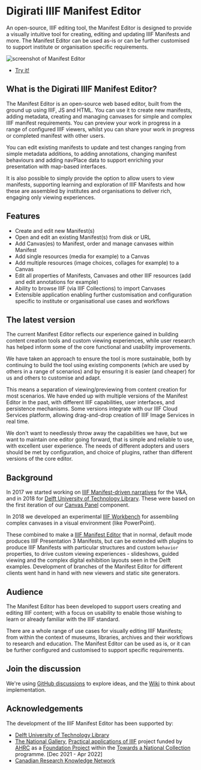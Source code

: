 # Digirati IIIF Manifest Editor

An open-source, IIIF editing tool, the Manifest Editor is designed to provide a visually intuitive tool for creating, editing and updating IIIF Manifests and more. The Manifest Editor can be used as-is or can be further customised to support institute or organisation specific requirements.

![screenshot of Manifest Editor](./img/manifest-editor.png)

- [Try it!](https://manifest-editor-site.netlify.app/)

## What is the Digirati IIIF Manifest Editor?

The Manifest Editor is an open-source web based editor, built from the ground up using IIIF, JS and HTML. You can use it to create new manifests, adding metadata, creating and managing canvases for simple and complex IIIF manifest requirements. You can preview your work in progress in a range of configured IIIF viewers, whilst you can share your work in progress or completed manifest with other users. 

You can edit existing manifests to update and test changes ranging from simple metadata additions, to adding annotations, changing manifest behaviours and adding navPlace data to support enriching your presentation with map-based interfaces.

It is also possible to simply provide the option to allow users to view manifests, supporting learning and exploration of IIIF Manifests and how these are assembled by institutes and organisations to deliver rich, engaging only viewing experiences.

## Features

- Create and edit new Manifest(s)
- Open and edit an existing Manifest(s) from disk or URL
- Add Canvas(es) to Manifest, order and manage canvases within Manifest
- Add single resources (media for example) to a Canvas
- Add multiple resources (image choices, collages for example) to a Canvas
- Edit all properties of Manifests, Canvases and other IIIF resources (add and edit annotations for example)
- Ability to browse IIIF (via IIIF Collections) to import Canvases
- Extensible application enabling further customisation and configuration specific to institute or organisational use cases and workflows

## The latest version

The current Manifest Editor reflects our experience gained in building content creation tools and custom viewing experiences, while user research has helped inform some of the core functional and usability improvements. 

We have taken an approach to ensure the tool is more sustainable, both by continuing to build the tool using existing components (which are used by others in a range of scenarios) and by ensuring it is easier (and cheaper) for us and others to customise and adapt. 

This means a separation of viewing/previewing from content creation for most scenarios. We have ended up with multiple versions of the Manifest Editor in the past, with different IIIF capabilities, user interfaces, and persistence mechanisms. Some versions integrate with our IIIF Cloud Services platform, allowing drag-and-drop creation of IIIF Image Services in real time.

We don't want to needlessly throw away the capabilities we have, but we want to maintain one editor going forward, that is simple and reliable to use, with excellent user experience. The needs of different adopters and users should be met by configuration, and choice of plugins, rather than different versions of the core editor.

## Background

In 2017 we started working on [IIIF Manifest-driven narratives](https://medium.com/digirati-ch/reaching-into-collections-to-tell-stories-3dc32a1772af) for the V&A, and in 2018 for [Delft University of Technology Library](https://drive.google.com/file/d/1ZRXJaOYNbOD0jsOF79maKhxl5re4-2Kt/view). These were based on the first iteration of our [Canvas Panel](https://iiif-canvas-panel.netlify.app/) component.

In 2018 we developed an experimental [IIIF Workbench](https://www.youtube.com/watch?v=HHQdQ8Ti5eI&t=12s) for assembling complex canvases in a visual environment (like PowerPoint).

These combined to make a [IIIF Manifest Editor](https://www.youtube.com/watch?v=D8oA3rHbvPM) that in normal, default mode produces IIIF Presentation 3 Manifests, but can be extended with plugins to produce IIIF Manifests with particular structures and custom `behavior` properties, to drive custom viewing experiences - slideshows, guided viewing and the complex digital exhibition layouts seen in the Delft examples. Development of branches of the Manifest Editor for different clients went hand in hand with new viewers and static site generators.

## Audience

The Manifest Editor has been developed to support users creating and editing IIIF content; with a focus on usability to enable those wishing to learn or already familiar with the IIIF standard.

There are a whole range of use cases for visually editing IIIF Manifests; from within the context of museums, libraries, archives and their workflows to research and education. The Manifest Editor can be used as is, or it can be further configured and customised to support specific requirements.

## Join the discussion

We're using [GitHub discussions](https://github.com/digirati-co-uk/iiif-manifest-editor/discussions) to explore ideas, and the [Wiki](https://github.com/digirati-co-uk/iiif-manifest-editor/wiki) to think about implementation.

## Acknowledgements

The development of the IIIF Manifest Editor has been supported by:

- [Delft University of Technology Library](https://www.tudelft.nl/library)
- [The National Gallery](https://www.nationalgallery.org.uk/), [Practical applications of IIIF](https://tanc-ahrc.github.io/IIIF-TNC/) project funded by [AHRC](https://ahrc.ukri.org/) as a [Foundation Project](https://www.nationalcollection.org.uk/Foundation-Projects) within the [Towards a National Collection](https://www.nationalcollection.org.uk/) programme. [Dec 2021 - Apr 2022]
- [Canadian Research Knowledge Network](https://www.crkn-rcdr.ca/en)
